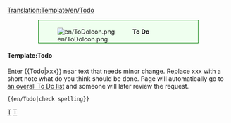<noinclude>[[Translation:Template/en/Todo]]</noinclude><div style="background-color:#efffef; border: 1px solid #007c00; padding:0.2em; margin:1em 5em"><div style="float:left;">[[File:en/ToDoIcon.png]]</div><div style="margin-left:40px"><strong>To Do</strong><br />{{{1|Whoever added this template didn't specify what was to be done, so it should be removed or updated with the correct action.}}}</div></div>
<includeonly>{{{2|[[Category:en/To do]]}}}</includeonly>
<noinclude>
====Template:Todo====
Enter <nowiki>{{</nowiki>Todo<nowiki>|xxx}}</nowiki> near text that needs minor change. Replace xxx with a short note what do you think should be done. Page will automatically go to [[:Category:en/To do|an overall To Do list]] and someone will later review the request.
<pre>{{en/Todo|check spelling}}</pre>
</noinclude>
<noinclude>
[[Category:en/Templates|T]][[Category:en/Message boxes|T]]
</noinclude>